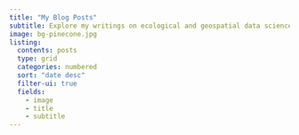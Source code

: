 ```yaml
---
title: "My Blog Posts"
subtitle: Explore my writings on ecological and geospatial data science.
image: bg-pinecone.jpg
listing:
  contents: posts
  type: grid
  categories: numbered
  sort: "date desc"
  filter-ui: true
  fields: 
    - image
    - title
    - subtitle
---
```


